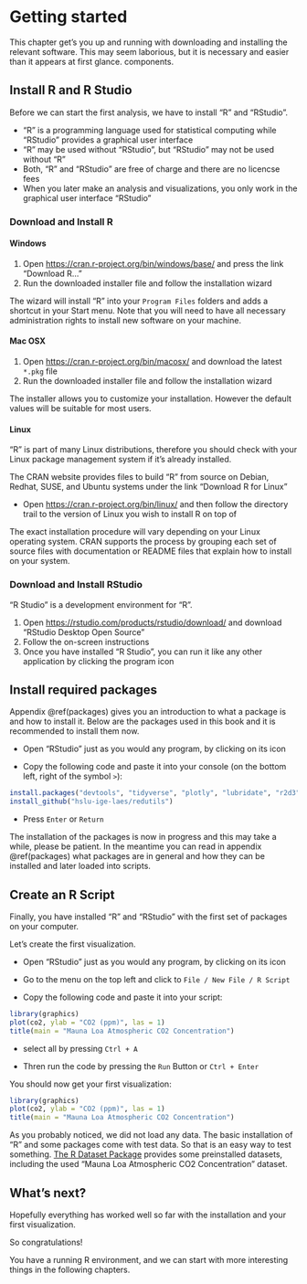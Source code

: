 # Getting started
This chapter get's you up and running with downloading and installing the relevant software. This may seem laborious, but it is necessary and easier than it appears at first glance. components. 

## Install R and R Studio {#installation}
Before we can start the first analysis, we have to install "R" and "RStudio". 

- "R" is a programming language used for statistical computing while "RStudio" provides a graphical user interface
- "R" may be used without "RStudio", but "RStudio" may not be used without "R"
- Both, "R" and "RStudio" are free of charge and there are no licencse fees
- When you later make an analysis and visualizations, you only work in the graphical user interface "RStudio"

### Download and Install R
#### Windows

1. Open <a href="https://cran.r-project.org/bin/windows/base/" target="_blank">https://cran.r-project.org/bin/windows/base/</a> and press the link "Download R..."
1. Run the downloaded installer file and follow the installation wizard

The wizard will install "R" into your `Program Files` folders and adds a shortcut in your Start menu. Note that you will need to have all necessary administration rights to install new software on your machine.

#### Mac OSX
1. Open <a href="https://cran.r-project.org/bin/macosx/" target="_blank">https://cran.r-project.org/bin/macosx/</a> and download the latest `*.pkg` file
1. Run the downloaded installer file and follow the installation wizard

The installer allows you to customize your installation. However the default values will be suitable for most users.

#### Linux
"R" is part of many Linux distributions, therefore you should check with your Linux package management system if it's already installed.

The CRAN website provides files to build "R" from source on Debian, Redhat, SUSE, and Ubuntu systems under the link “Download R for Linux”

- Open <a href="https://cran.r-project.org/bin/linux/" target="_blank">https://cran.r-project.org/bin/linux/</a> and then follow the directory trail to the version of Linux you wish to install R on top of

The exact installation procedure will vary depending on your Linux operating system. CRAN supports the process by grouping each set of source files with documentation or README files that explain how to install on your system.

### Download and Install RStudio
"R Studio" is a development environment for "R".

1. Open <a href="https://rstudio.com/products/rstudio/download/" target="_blank">https://rstudio.com/products/rstudio/download/</a> and download "RStudio Desktop Open Source"
1. Follow the on-screen instructions
1. Once you have installed "R Studio", you can run it like any other application by clicking the program icon 

## Install required packages
Appendix \@ref(packages) gives you an introduction to what a package is and how to install it. Below are the packages used in this book and it is recommended to install them now.

- Open "RStudio" just as you would any program, by clicking on its icon

- Copy the following code and paste it into your console (on the bottom left, right of the symbol `>`):
```r
install.packages("devtools", "tidyverse", "plotly", "lubridate", "r2d3")
install_github("hslu-ige-laes/redutils")
```
- Press `Enter` or `Return`

The installation of the packages is now in progress and this may take a while, please be patient. In the meantime you can read in appendix \@ref(packages) what packages are in general and how they can be installed and later loaded into scripts.

## Create an R Script
Finally, you have installed "R" and "RStudio" with the first set of packages on your computer.

Let's create the first visualization.

- Open "RStudio" just as you would any program, by clicking on its icon

- Go to the menu on the top left and click to `File / New File / R Script`

- Copy the following code and paste it into your script:

```r
library(graphics)
plot(co2, ylab = "CO2 (ppm)", las = 1)
title(main = "Mauna Loa Atmospheric CO2 Concentration")
```

- select all by pressing `Ctrl + A`

- Thren run the code by pressing the `Run` Button or `Ctrl + Enter`


You should now get your first visualization:

```r
library(graphics)
plot(co2, ylab = "CO2 (ppm)", las = 1)
title(main = "Mauna Loa Atmospheric CO2 Concentration")
```

As you probably noticed, we did not load any data. The basic installation of "R" and some packages come with test data. So that is an easy way to test something. <a href="https://stat.ethz.ch/R-manual/R-devel/library/datasets/html/00Index.html" target="_blank">The R Dataset Package</a> provides some preinstalled datasets, including the used "Mauna Loa Atmospheric CO2 Concentration" dataset. 

## What's next?
Hopefully everything has worked well so far with the installation and your first visualization.

So congratulations!

You have a running R environment, and we can start with more interesting things in the following chapters.
